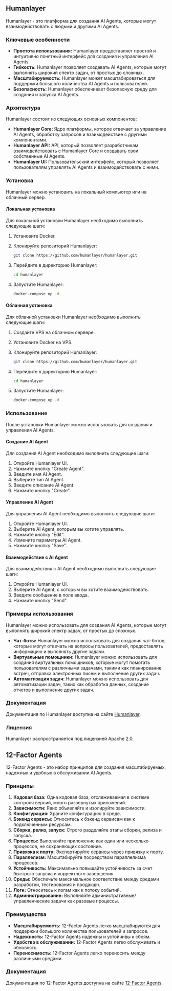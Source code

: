 ## Humanlayer

Humanlayer - это платформа для создания AI Agents, которые могут взаимодействовать с людьми и другими AI Agents.

### Ключевые особенности

*   **Простота использования:** Humanlayer предоставляет простой и интуитивно понятный интерфейс для создания и управления AI Agents.
*   **Гибкость:** Humanlayer позволяет создавать AI Agents, которые могут выполнять широкий спектр задач, от простых до сложных.
*   **Масштабируемость:** Humanlayer может масштабироваться для поддержки большого количества AI Agents и пользователей.
*   **Безопасность:** Humanlayer обеспечивает безопасную среду для создания и запуска AI Agents.

### Архитектура

Humanlayer состоит из следующих основных компонентов:

*   **Humanlayer Core:** Ядро платформы, которое отвечает за управление AI Agents, обработку запросов и взаимодействие с другими компонентами.
*   **Humanlayer API:** API, который позволяет разработчикам взаимодействовать с Humanlayer Core и создавать свои собственные AI Agents.
*   **Humanlayer UI:** Пользовательский интерфейс, который позволяет пользователям управлять AI Agents и взаимодействовать с ними.

### Установка

Humanlayer можно установить на локальный компьютер или на облачный сервер.

#### Локальная установка

Для локальной установки Humanlayer необходимо выполнить следующие шаги:

1.  Установите Docker.
2.  Клонируйте репозиторий Humanlayer:

    ```bash
    git clone https://github.com/humanlayer/humanlayer.git
    ```
3.  Перейдите в директорию Humanlayer:

    ```bash
    cd humanlayer
    ```
4.  Запустите Humanlayer:

    ```bash
    docker-compose up -d
    ```

#### Облачная установка

Для облачной установки Humanlayer необходимо выполнить следующие шаги:

1.  Создайте VPS на облачном сервере.
2.  Установите Docker на VPS.
3.  Клонируйте репозиторий Humanlayer:

    ```bash
    git clone https://github.com/humanlayer/humanlayer.git
    ```
4.  Перейдите в директорию Humanlayer:

    ```bash
    cd humanlayer
    ```
5.  Запустите Humanlayer:

    ```bash
    docker-compose up -d
    ```

### Использование

После установки Humanlayer можно использовать для создания и управления AI Agents.

#### Создание AI Agent

Для создания AI Agent необходимо выполнить следующие шаги:

1.  Откройте Humanlayer UI.
2.  Нажмите кнопку "Create Agent".
3.  Введите имя AI Agent.
4.  Выберите тип AI Agent.
5.  Введите описание AI Agent.
6.  Нажмите кнопку "Create".

#### Управление AI Agent

Для управления AI Agent необходимо выполнить следующие шаги:

1.  Откройте Humanlayer UI.
2.  Выберите AI Agent, которым вы хотите управлять.
3.  Нажмите кнопку "Edit".
4.  Измените параметры AI Agent.
5.  Нажмите кнопку "Save".

#### Взаимодействие с AI Agent

Для взаимодействия с AI Agent необходимо выполнить следующие шаги:

1.  Откройте Humanlayer UI.
2.  Выберите AI Agent, с которым вы хотите взаимодействовать.
3.  Введите сообщение в поле ввода.
4.  Нажмите кнопку "Send".

### Примеры использования

Humanlayer можно использовать для создания AI Agents, которые могут выполнять широкий спектр задач, от простых до сложных.

*   **Чат-боты:** Humanlayer можно использовать для создания чат-ботов, которые могут отвечать на вопросы пользователей, предоставлять информацию и выполнять другие задачи.
*   **Виртуальные помощники:** Humanlayer можно использовать для создания виртуальных помощников, которые могут помогать пользователям с различными задачами, такими как планирование встреч, отправка электронных писем и выполнение других задач.
*   **Автоматизация задач:** Humanlayer можно использовать для автоматизации задач, таких как обработка данных, создание отчетов и выполнение других задач.

### Документация

Документация по Humanlayer доступна на сайте [Humanlayer](https://github.com/humanlayer/humanlayer).

### Лицензия

Humanlayer распространяется под лицензией Apache 2.0.

## 12-Factor Agents

12-Factor Agents - это набор принципов для создания масштабируемых, надежных и удобных в обслуживании AI Agents.

### Принципы

1.  **Кодовая база:** Одна кодовая база, отслеживаемая в системе контроля версий, много развернутых приложений.
2.  **Зависимости:** Явно объявляйте и изолируйте зависимости.
3.  **Конфигурация:** Храните конфигурацию в среде.
4.  **Бэкенд сервисы:** Относитесь к бэкенд сервисам как к подключенным ресурсам.
5.  **Сборка, релиз, запуск:** Строго разделяйте этапы сборки, релиза и запуска.
6.  **Процессы:** Выполняйте приложение как один или несколько процессов, не сохраняющих состояние.
7.  **Привязка к порту:** Экспортируйте сервисы через привязку к порту.
8.  **Параллелизм:** Масштабируйте посредством параллелизма процессов.
9.  **Устойчивость:** Максимально повышайте устойчивость за счет быстрого запуска и корректного завершения.
10. **Среды:** Обеспечьте максимальное соответствие между средами разработки, тестирования и продакшн.
11. **Логи:** Относитесь к логам как к потоку событий.
12. **Администрирование:** Выполняйте административные/управленческие задачи как разовые процессы.

### Преимущества

*   **Масштабируемость:** 12-Factor Agents легко масштабируются для поддержки большого количества пользователей и запросов.
*   **Надежность:** 12-Factor Agents надежны и устойчивы к сбоям.
*   **Удобство в обслуживании:** 12-Factor Agents легко обслуживать и обновлять.
*   **Переносимость:** 12-Factor Agents легко переносить между различными средами.

### Документация

Документация по 12-Factor Agents доступна на сайте [12-Factor Agents](https://github.com/humanlayer/12-factor-agents).
